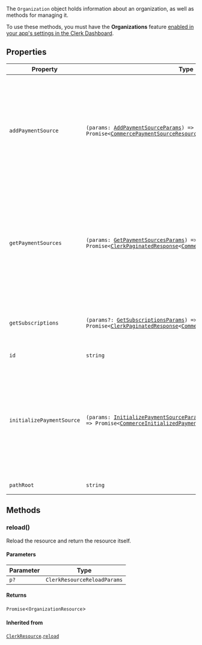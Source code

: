 The `Organization` object holds information about an organization, as well as methods for managing it.

To use these methods, you must have the **Organizations** feature [enabled in your app's settings in the Clerk Dashboard](/docs/organizations/overview#enable-organizations-in-your-application).

## Properties

| Property                                                       | Type                                                                                                                                                                                                                                                                                           | Description                                                                                                                                                                                                                                                                                                         | Overrides                                                           |
| -------------------------------------------------------------- | ---------------------------------------------------------------------------------------------------------------------------------------------------------------------------------------------------------------------------------------------------------------------------------------------- | ------------------------------------------------------------------------------------------------------------------------------------------------------------------------------------------------------------------------------------------------------------------------------------------------------------------- | ------------------------------------------------------------------- |
| <a id="addpaymentsource"></a> `addPaymentSource`               | <code>(params: [AddPaymentSourceParams](add-payment-source-params.mdx)) => Promise\<[CommercePaymentSourceResource](commerce-payment-source-resource.mdx)\></code>                                                                                                                             | **`Experimental`** This is an experimental API for the Billing feature that is available under a public beta, and the API is subject to change. It is advised to pin the SDK version and the clerk-js version to a specific version to avoid breaking changes. Example: `<ClerkProvider clerkJsVersion="x.x.x" />`. | -                                                                   |
| <a id="getpaymentsources"></a> `getPaymentSources`             | <code>(params: [GetPaymentSourcesParams](get-payment-sources-params.mdx)) => Promise\<[ClerkPaginatedResponse](/docs/references/javascript/types/clerk-paginated-response)\<[CommercePaymentSourceResource](commerce-payment-source-resource.mdx)\>\></code>                                   | **`Experimental`** This is an experimental API for the Billing feature that is available under a public beta, and the API is subject to change. It is advised to pin the SDK version and the clerk-js version to a specific version to avoid breaking changes. Example: `<ClerkProvider clerkJsVersion="x.x.x" />`. | -                                                                   |
| <a id="getsubscriptions"></a> `getSubscriptions`               | <code>(params?: [GetSubscriptionsParams](get-subscriptions-params.mdx)) => Promise\<[ClerkPaginatedResponse](/docs/references/javascript/types/clerk-paginated-response)\<[CommerceSubscriptionItemResource](/docs/references/javascript/types/commerce-subscription-item-resource)\>\></code> | **`Experimental`** This is an experimental API for the Billing feature that is available under a public beta, and the API is subject to change.                                                                                                                                                                     | -                                                                   |
| <a id="id"></a> `id`                                           | `string`                                                                                                                                                                                                                                                                                       | The unique identifier of the resource.                                                                                                                                                                                                                                                                              | [`ClerkResource`](clerk-resource.mdx).[`id`](clerk-resource.mdx#id) |
| <a id="initializepaymentsource"></a> `initializePaymentSource` | <code>(params: [InitializePaymentSourceParams](initialize-payment-source-params.mdx)) => Promise\<[CommerceInitializedPaymentSourceResource](commerce-initialized-payment-source-resource.mdx)\></code>                                                                                        | **`Experimental`** This is an experimental API for the Billing feature that is available under a public beta, and the API is subject to change. It is advised to pin the SDK version and the clerk-js version to a specific version to avoid breaking changes. Example: `<ClerkProvider clerkJsVersion="x.x.x" />`. | -                                                                   |
| <a id="pathroot"></a> `pathRoot`                               | `string`                                                                                                                                                                                                                                                                                       | The root path of the resource.                                                                                                                                                                                                                                                                                      | -                                                                   |

## Methods

### reload()

Reload the resource and return the resource itself.

#### Parameters

| Parameter | Type                        |
| --------- | --------------------------- |
| `p?`      | `ClerkResourceReloadParams` |

#### Returns

`Promise`\<`OrganizationResource`\>

#### Inherited from

[`ClerkResource`](clerk-resource.mdx).[`reload`](clerk-resource.mdx#reload)
